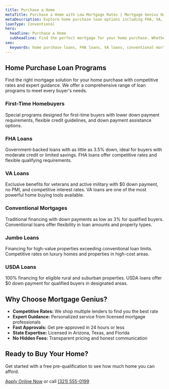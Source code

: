 ```yaml
---
title: Purchase a Home
metaTitle: Purchase a Home with Low Mortgage Rates | Mortgage Genius Has Low Rates
metaDescription: Explore home purchase loan options including FHA, VA, conventional, and jumbo mortgages. Expert guidance and competitive rates for first-time and experienced buyers.
loanType: Conventional
hero:
  headline: Purchase a Home
  subheadline: Find the perfect mortgage for your home purchase. Whether you're a first-time buyer or moving up, we have competitive rates and expert guidance to help you succeed.
seo:
  keywords: home purchase loans, FHA loans, VA loans, conventional mortgages, jumbo loans, first-time homebuyer, home buying
---
```


## Home Purchase Loan Programs

Find the right mortgage solution for your home purchase with competitive rates and expert guidance. We offer a comprehensive range of loan programs to meet every buyer's needs.

### First-Time Homebuyers

Special programs designed for first-time buyers with lower down payment requirements, flexible credit guidelines, and down payment assistance options.

### FHA Loans

Government-backed loans with as little as 3.5% down, ideal for buyers with moderate credit or limited savings. FHA loans offer competitive rates and flexible qualifying requirements.

### VA Loans

Exclusive benefits for veterans and active military with $0 down payment, no PMI, and competitive interest rates. VA loans are one of the most powerful home buying tools available.

### Conventional Mortgages

Traditional financing with down payments as low as 3% for qualified buyers. Conventional loans offer flexibility in loan amounts and property types.

### Jumbo Loans

Financing for high-value properties exceeding conventional loan limits. Competitive rates on luxury homes and properties in high-cost areas.

### USDA Loans

100% financing for eligible rural and suburban properties. USDA loans offer $0 down payment for qualified buyers in designated areas.

## Why Choose Mortgage Genius?

- **Competitive Rates:** We shop multiple lenders to find you the best rate
- **Expert Guidance:** Personalized service from licensed mortgage professionals
- **Fast Approvals:** Get pre-approved in 24 hours or less
- **State Expertise:** Licensed in Arizona, Texas, and Florida
- **No Hidden Fees:** Transparent pricing and honest communication

## Ready to Buy Your Home?

Get started with a free pre-qualification to see how much home you can afford.

[Apply Online Now](https://tinyurl.com/42xx3hzu) or call [(321) 555-0199](tel:3215550199)
